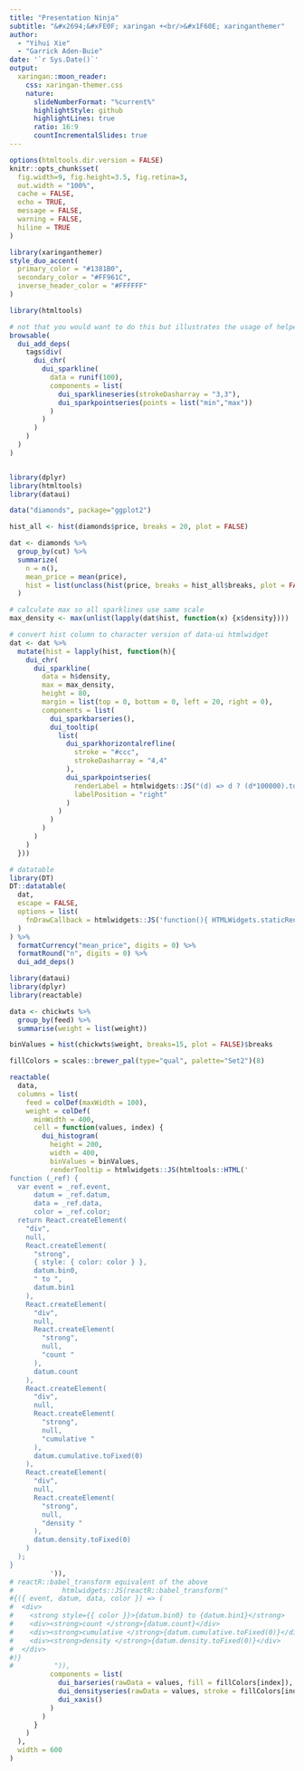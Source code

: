 ```yaml
---
title: "Presentation Ninja"
subtitle: "&#x2694;&#xFE0F; xaringan +<br/>&#x1F60E; xaringanthemer"  
author: 
  - "Yihui Xie"
  - "Garrick Aden-Buie"
date: '`r Sys.Date()`'
output:
  xaringan::moon_reader:
    css: xaringan-themer.css
    nature:
      slideNumberFormat: "%current%"
      highlightStyle: github
      highlightLines: true
      ratio: 16:9
      countIncrementalSlides: true
---
```


```r
options(htmltools.dir.version = FALSE)
knitr::opts_chunk$set(
  fig.width=9, fig.height=3.5, fig.retina=3,
  out.width = "100%",
  cache = FALSE,
  echo = TRUE,
  message = FALSE, 
  warning = FALSE,
  hiline = TRUE
)
```

```r
library(xaringanthemer)
style_duo_accent(
  primary_color = "#1381B0",
  secondary_color = "#FF961C",
  inverse_header_color = "#FFFFFF"
)
```

```r
library(htmltools)

# not that you would want to do this but illustrates the usage of helper functions
browsable(
  dui_add_deps(
    tags$div(
      dui_chr(
        dui_sparkline(
          data = runif(100),
          components = list(
            dui_sparklineseries(strokeDasharray = "3,3"),
            dui_sparkpointseries(points = list("min","max"))
          )
        )
      )
    )
  )
)


library(dplyr)
library(htmltools)
library(dataui)

data("diamonds", package="ggplot2")

hist_all <- hist(diamonds$price, breaks = 20, plot = FALSE)

dat <- diamonds %>%
  group_by(cut) %>%
  summarize(
    n = n(),
    mean_price = mean(price),
    hist = list(unclass(hist(price, breaks = hist_all$breaks, plot = FALSE)))
  )

# calculate max so all sparklines use same scale
max_density <- max(unlist(lapply(dat$hist, function(x) {x$density})))

# convert hist column to character version of data-ui htmlwidget
dat <- dat %>%
  mutate(hist = lapply(hist, function(h){
    dui_chr(
      dui_sparkline(
        data = h$density,
        max = max_density,
        height = 80,
        margin = list(top = 0, bottom = 0, left = 20, right = 0),
        components = list(
          dui_sparkbarseries(),
          dui_tooltip(
            list(
              dui_sparkhorizontalrefline(
                stroke = "#ccc",
                strokeDasharray = "4,4"
              ),
              dui_sparkpointseries(
                renderLabel = htmlwidgets::JS("(d) => d ? (d*100000).toFixed(2) + '%' : null"),
                labelPosition = "right"
              )
            )
          )
        )
      )
    )
  }))

# datatable
library(DT)
DT::datatable(
  dat,
  escape = FALSE,
  options = list(
    fnDrawCallback = htmlwidgets::JS('function(){ HTMLWidgets.staticRender()}')
  )
) %>%
  formatCurrency("mean_price", digits = 0) %>%
  formatRound("n", digits = 0) %>%
  dui_add_deps()

```

```r
library(dataui)
library(dplyr)
library(reactable)

data <- chickwts %>%
  group_by(feed) %>%
  summarise(weight = list(weight))

binValues = hist(chickwts$weight, breaks=15, plot = FALSE)$breaks

fillColors = scales::brewer_pal(type="qual", palette="Set2")(8)

reactable(
  data,
  columns = list(
    feed = colDef(maxWidth = 100),
    weight = colDef(
      minWidth = 400,
      cell = function(values, index) {
        dui_histogram(
          height = 200,
          width = 400,
          binValues = binValues,
          renderTooltip = htmlwidgets::JS(htmltools::HTML('
function (_ref) {
  var event = _ref.event,
      datum = _ref.datum,
      data = _ref.data,
      color = _ref.color;
  return React.createElement(
    "div",
    null,
    React.createElement(
      "strong",
      { style: { color: color } },
      datum.bin0,
      " to ",
      datum.bin1
    ),
    React.createElement(
      "div",
      null,
      React.createElement(
        "strong",
        null,
        "count "
      ),
      datum.count
    ),
    React.createElement(
      "div",
      null,
      React.createElement(
        "strong",
        null,
        "cumulative "
      ),
      datum.cumulative.toFixed(0)
    ),
    React.createElement(
      "div",
      null,
      React.createElement(
        "strong",
        null,
        "density "
      ),
      datum.density.toFixed(0)
    )
  );
}
          ')),
# reactR::babel_transform equivalent of the above
#            htmlwidgets::JS(reactR::babel_transform("
#{({ event, datum, data, color }) => (
#  <div>
#    <strong style={{ color }}>{datum.bin0} to {datum.bin1}</strong>
#    <div><strong>count </strong>{datum.count}</div>
#    <div><strong>cumulative </strong>{datum.cumulative.toFixed(0)}</div>
#    <div><strong>density </strong>{datum.density.toFixed(0)}</div>
#  </div>
#)}
#          ")),
          components = list(
            dui_barseries(rawData = values, fill = fillColors[index]),
            dui_densityseries(rawData = values, stroke = fillColors[index], fill = fillColors[index]),
            dui_xaxis()
          )
        )
      }
    )
  ),
  width = 600
)

```


